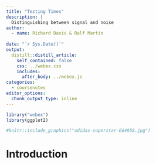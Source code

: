 ```yaml
---
title: "Testing Times"
description: |
  Distinguishing between signal and noise
author:
  - name: Richard Davis & Ralf Martin 
    
date: "`r Sys.Date()`"
output:
  distill::distill_article:
    self_contained: false
    css: ../webex.css
    includes:
      after_body: ../webex.js
categories:
  - coursenotes
editor_options: 
  chunk_output_type: inline
---
```




```r
library("webex")
library(ggplot2)

```



```r
#knitr::include_graphics("adidas-superstar-EG4958.jpg")
```



# Introduction

